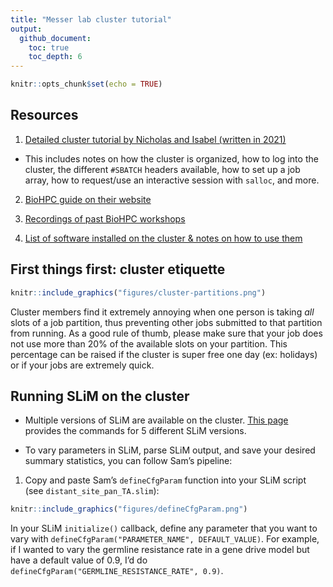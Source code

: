 ```yaml
---
title: "Messer lab cluster tutorial"
output: 
  github_document:
    toc: true
    toc_depth: 6
---
```


```r
knitr::opts_chunk$set(echo = TRUE)
```

## Resources

1. [Detailed cluster tutorial by Nicholas and Isabel (written in 2021)](https://github.com/therkildsen-lab/user-guide/blob/master/slurm_tutorial/slurm.md)
  
  * This includes notes on how the cluster is organized, how to log into the cluster, the different `#SBATCH` headers available, how to set up a job array, how to request/use an interactive session with `salloc`, and more.

2. [BioHPC guide on their website](https://biohpc.cornell.edu/lab/cbsubscb_SLURM.htm)

3. [Recordings of past BioHPC workshops](https://biohpc.cornell.edu/login_bio.aspx?ReturnURL=/lab/medialist.aspx)

4. [List of software installed on the cluster & notes on how to use them](https://biohpc.cornell.edu/lab/userguide.aspx?a=software)

## First things first: cluster etiquette 

```r
knitr::include_graphics("figures/cluster-partitions.png")
```
Cluster members find it extremely annoying when one person is taking *all* slots of a job partition, thus preventing other jobs submitted to that partition from running. As a good rule of thumb, please make sure that your job does not use more than 20% of the available slots on your partition. This percentage can be raised if the cluster is super free one day (ex: holidays) or if your jobs are extremely quick.

## Running SLiM on the cluster

* Multiple versions of SLiM are available on the cluster. [This page](https://biohpc.cornell.edu/lab/userguide.aspx?a=software&i=411#c) provides the commands for 5 different SLiM versions.

* To vary parameters in SLiM, parse SLiM output, and save your desired summary statistics, you can follow Sam's pipeline:

1. Copy and paste Sam's `defineCfgParam` function into your SLiM script (see `distant_site_pan_TA.slim`):
```r
knitr::include_graphics("figures/defineCfgParam.png")
```
In your SLiM `initialize()` callback, define any parameter that you want to vary with `defineCfgParam("PARAMETER_NAME", DEFAULT_VALUE)`. For example, if I wanted to vary the germline resistance rate in a gene drive model but have a default value of 0.9, I'd do `defineCfgParam("GERMLINE_RESISTANCE_RATE", 0.9)`.








